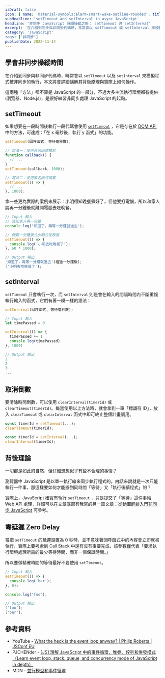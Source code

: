 ```yaml
---
isDraft: false
icon: { name: 'material-symbols:alarm-smart-wake-outline-rounded', title: '碼表符號' }
subHeadline: 'setTimeout and setInterval in async JavaScript'
headline: '非同步 JavaScript 時間操縱之術： setTimeout 與 setInterval'
excerpt: '在介紹到同步與非同步代碼時，常常會以 setTimeout 或 setInterval 來模擬程式被非同步執行的狀況，這兩種「方法」都不算是 JavaScript 的一部分，不過大多主流執行環境都有提供 (瀏覽器、Node.js)，是很好練習非同步處理 JavaScript 的起點，本文將會詳細講解其背後的故事與原理。'
category: 'JavaScript'
tags: ['非同步']
publishDate: 2022-11-14
---
```


## 學會非同步操縱時間

在介紹到同步與非同步代碼時，時常會以 `setTimeout` 以及 `setInterval` 來模擬程式被非同步的執行，本文將會詳細講解其背後原理與實際上如何操作。

<Sidenote type="info">
  這兩種「方法」都不算是 JavaScript 的一部分，不過大多主流執行環境都有提供 (瀏覽器、Node.js)，是很好練習非同步處理
  JavaScript 的起點。
</Sidenote>

## setTimeout

如果想要在一段時間後執行一段代碼會使用 [`setTimeout`](https://developer.mozilla.org/en-US/docs/Web/API/setTimeout) ，它是存在於 [DOM API](https://developer.mozilla.org/en-US/docs/Web/API/HTML_DOM_API) 中的方法，可達成：「在 x 毫秒後，執行 y 函式」的功能。

```javascript
setTimeout(回呼函式, 等待毫秒數);
```

```javascript
// 寫法一：使用具名函式撰寫
function callback() {
  // ...
}
setTimeout(callback, 1000);

// 寫法二：使用匿名函式撰寫
setTimeout(() => {
  // ...
}, 1000);
```

拿一些更為實際的案例來展示：小明得知晚餐煮好了，但他要打電腦，所以和家人說再一分鐘後就離開電腦去吃晚餐。

```javascript
// Input 輸入
// 告知家人再一分鐘
console.log('知道了，再等一分鐘就過去');

// 倒數一分鐘後去小明去吃晚餐
setTimeout(() => {
  console.log('小明去吃晚餐了');
}, 60 * 1000);

// Output 輸出
'知道了，再等一分鐘就過去'(經過一分鐘後);
('小明去吃晚餐了');
```

## setInterval

`setTimeout` 只會執行一次，而 `setInterval` 則是會在輸入的間隔時間內不斷重複執行輸入的函式，它們有著一模一樣的語法：

```javascript
setInterval(回呼函式, 等待毫秒數);
```

```javascript
// Input 輸入
let timePassed = 0

setInterval(() => {
  timePassed += 1
  console.log(timePassed)
}, 1000)

// Output 輸出
1
2
3
...
```

## 取消倒數

要清除時間倒數，可以使用 `clearInterval(timerId)` 或 `clearTimeout(timerId)`。每當使用以上方法時，就會拿到一筆「標識符 ID」，放入 `clearTimeout` 或 `clearInterval` 函式中即可終止整個計畫調用。

```javascript
const timerId = setTimeout(...);
clearTimeout(timerId);
```

```javascript
const timerId = setInterval(...);
clearInterval(timerId);
```

## 背後理論

一切都是如此的自然，但仔細想想似乎有些不合理的事情？

瀏覽器中 JavaScript 是以單一執行緒來同步執行程式的，白話來說就是一次只能執行一件事，那這樣要如何才能辦到同時間「等待」又「執行後續程式」的？

實際上，JavaScript 確實有執行 `setTimeout` ，只是提交了「等待」這件事給 Web API 處理，詳細可以在文章底部有我寫的另一篇文章：[從動圖輕鬆入門非同步 JavaScript](/post/async-javascript-visualized-with-ease/) 可參考。

## 零延遲 Zero Delay

當把 `setTimeout` 的延遲設置為 0 秒時，並不意味著回呼函式中的內容會立即就被執行，實際上要考慮到 Call Stack 中還有沒有事要完成，該參數僅代表「要求執行環境處理所需的最少等待時間，而非一個保證時間。」

所以要做精確時間的等待最好不要使用 `setTimeout`。

```javascript
// Input 輸入
setTimeout(() => {
  console.log('bar');
}, 0);

console.log('foo');

// Output 輸出
('foo');
('bar');
```

## 參考資料

- YouTube - [What the heck is the event loop anyway? | Philip Roberts | JSConf EU](https://www.youtube.com/watch?v=8aGhZQkoFbQ&list=WL)
- PJCHENder - [[JS] 理解 JavaScript 中的事件循環、堆疊、佇列和併發模式（Learn event loop, stack, queue, and concurrency mode of JavaScript in depth）](https://pjchender.dev/javascript/js-event-loop-stack-queue/)
- MDN - [並行模型和事件循環](https://developer.mozilla.org/zh-TW/docs/Web/JavaScript/EventLoop)
